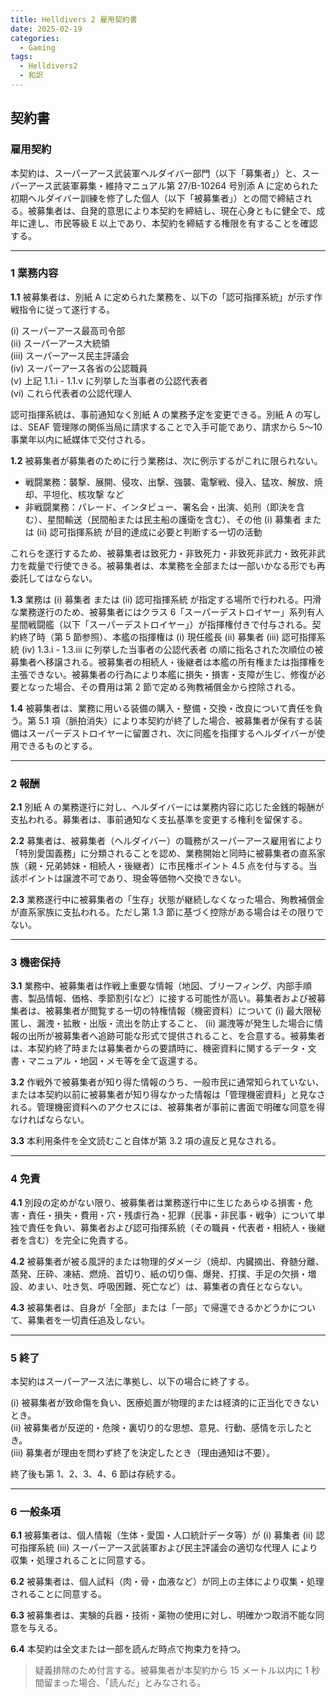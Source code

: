 ```yaml
---
title: Helldivers 2 雇用契約書
date: 2025-02-19
categories:
  - Gaming
tags:
  - Helldivers2
  - 和訳
---
```


## 契約書

### 雇用契約

本契約は、スーパーアース武装軍ヘルダイバー部門（以下「募集者」）と、スーパーアース武装軍募集・維持マニュアル第 27/B-10264 号別添 A に定められた初期ヘルダイバー訓練を修了した個人（以下「被募集者」）との間で締結される。被募集者は、自発的意思により本契約を締結し、現在心身ともに健全で、成年に達し、市民等級 E 以上であり、本契約を締結する権限を有することを確認する。

---

### 1 業務内容

**1.1** 被募集者は、別紙 A に定められた業務を、以下の「認可指揮系統」が示す作戦指令に従って遂行する。

(i) スーパーアース最高司令部<br />
(ii) スーパーアース大統領<br />
(iii) スーパーアース民主評議会<br />
(iv) スーパーアース各省の公認職員<br />
(v) 上記 1.1.i - 1.1.v に列挙した当事者の公認代表者<br />
(vi) これら代表者の公認代理人

認可指揮系統は、事前通知なく別紙 A の業務予定を変更できる。別紙 A の写しは、SEAF 管理隊の関係当局に請求することで入手可能であり、請求から 5〜10 事業年以内に紙媒体で交付される。

**1.2** 被募集者が募集者のために行う業務は、次に例示するがこれに限られない。

- 戦闘業務：襲撃、展開、侵攻、出撃、強襲、電撃戦、侵入、猛攻、解放、焼却、平坦化、核攻撃 など
- 非戦闘業務：パレード、インタビュー、署名会・出演、処刑（即決を含む）、星間輸送（民間船または民主船の護衛を含む）、その他 (i) 募集者 または (ii) 認可指揮系統 が目的達成に必要と判断する一切の活動

これらを遂行するため、被募集者は致死力・非致死力・非致死非武力・致死非武力を裁量で行使できる。被募集者は、本業務を全部または一部いかなる形でも再委託してはならない。

**1.3** 業務は (i) 募集者 または (ii) 認可指揮系統 が指定する場所で行われる。円滑な業務遂行のため、被募集者にはクラス 6「スーパーデストロイヤー」系列有人星間戦闘艦（以下「スーパーデストロイヤー」）が指揮権付きで付与される。契約終了時（第 5 節参照）、本艦の指揮権は (i) 現任艦長 (ii) 募集者 (iii) 認可指揮系統 (iv) 1.3.i - 1.3.iii に列挙した当事者の公認代表者 の順に指名された次順位の被募集者へ移譲される。被募集者の相続人・後継者は本艦の所有権または指揮権を主張できない。被募集者の行為により本艦に損失・損害・支障が生じ、修復が必要となった場合、その費用は第 2 節で定める殉教補償金から控除される。

**1.4** 被募集者は、業務に用いる装備の購入・整備・交換・改良について責任を負う。第 5.1 項（脈拍消失）により本契約が終了した場合、被募集者が保有する装備はスーパーデストロイヤーに留置され、次に同艦を指揮するヘルダイバーが使用できるものとする。

---

### 2 報酬

**2.1** 別紙 A の業務遂行に対し、ヘルダイバーには業務内容に応じた金銭的報酬が支払われる。募集者は、事前通知なく支払基準を変更する権利を留保する。

**2.2** 募集者は、被募集者（ヘルダイバー）の職務がスーパーアース雇用省により「特別愛国義務」に分類されることを認め、業務開始と同時に被募集者の直系家族（親・兄弟姉妹・相続人・後継者）に市民権ポイント 4.5 点を付与する。当該ポイントは譲渡不可であり、現金等価物へ交換できない。

**2.3** 業務遂行中に被募集者の「生存」状態が継続しなくなった場合、殉教補償金が直系家族に支払われる。ただし第 1.3 節に基づく控除がある場合はその限りでない。

---

### 3 機密保持

**3.1** 業務中、被募集者は作戦上重要な情報（地図、ブリーフィング、内部手順書、製品情報、価格、季節割引など）に接する可能性が高い。募集者および被募集者は、被募集者が閲覧する一切の特権情報（機密資料）について (i) 最大限秘匿し、漏洩・拡散・出版・流出を防止すること、 (ii) 漏洩等が発生した場合に情報の出所が被募集者へ追跡可能な形式で提供されること、を合意する。被募集者は、本契約終了時または募集者からの要請時に、機密資料に関するデータ・文書・マニュアル・地図・メモ等を全て返還する。

**3.2** 作戦外で被募集者が知り得た情報のうち、一般市民に通常知られていない、または本契約以前に被募集者が知り得なかった情報は「管理機密資料」と見なされる。管理機密資料へのアクセスには、被募集者が事前に書面で明確な同意を得なければならない。

**3.3** 本利用条件を全文読むこと自体が第 3.2 項の違反と見なされる。

---

### 4 免責

**4.1** 別段の定めがない限り、被募集者は業務遂行中に生じたあらゆる損害・危害・責任・損失・費用・穴・残虐行為・犯罪（民事・非民事・戦争）について単独で責任を負い、募集者および認可指揮系統（その職員・代表者・相続人・後継者を含む）を完全に免責する。

**4.2** 被募集者が被る風評的または物理的ダメージ（焼却、内臓摘出、脊髄分離、蒸発、圧砕、凍結、燃焼、首切り、紙の切り傷、爆発、打撲、手足の欠損・増設、めまい、吐き気、呼吸困難、死亡など）は、募集者の責任とならない。

**4.3** 被募集者は、自身が「全部」または「一部」で帰還できるかどうかについて、募集者を一切責任追及しない。

---

### 5 終了

本契約はスーパーアース法に準拠し、以下の場合に終了する。

(i) 被募集者が致命傷を負い、医療処置が物理的または経済的に正当化できないとき。<br />
(ii) 被募集者が反逆的・危険・裏切り的な思想、意見、行動、感情を示したとき。<br />
(iii) 募集者が理由を問わず終了を決定したとき（理由通知は不要）。

終了後も第 1、2、3、4、6 節は存続する。

---

### 6 一般条項

**6.1** 被募集者は、個人情報（生体・愛国・人口統計データ等）が (i) 募集者 (ii) 認可指揮系統 (iii) スーパーアース武装軍および民主評議会の適切な代理人 により収集・処理されることに同意する。

**6.2** 被募集者は、個人試料（肉・骨・血液など）が同上の主体により収集・処理されることに同意する。

**6.3** 被募集者は、実験的兵器・技術・薬物の使用に対し、明確かつ取消不能な同意を与える。

**6.4** 本契約は全文または一部を読んだ時点で拘束力を持つ。

> 疑義排除のため付言する。被募集者が本契約から 15 メートル以内に 1 秒間留まった場合、「読んだ」とみなされる。
